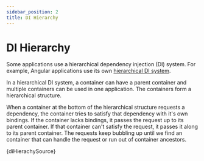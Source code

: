 ```yaml
---
sidebar_position: 2
title: DI Hierarchy
---
```


# DI Hierarchy
Some applications use a  hierarchical dependency injection (DI) system.
For example, Angular applications use its own [hierarchical DI system](https://angular.dev/guide/di/hierarchical-dependency-injection).

In a hierarchical DI system, a container can have a parent container and multiple containers can be used in one application. The containers form a hierarchical structure.

When a container at the bottom of the hierarchical structure requests a dependency, 
the container tries to satisfy that dependency with it's own bindings. If the container 
lacks bindings, it passes the request up to its parent container. If that container can't 
satisfy the request, it passes it along to its parent container. The requests keep 
bubbling up until we find an container that can handle the request or run out of container 
ancestors.

<CodeBlock language="ts">{diHierachySource}</CodeBlock>
